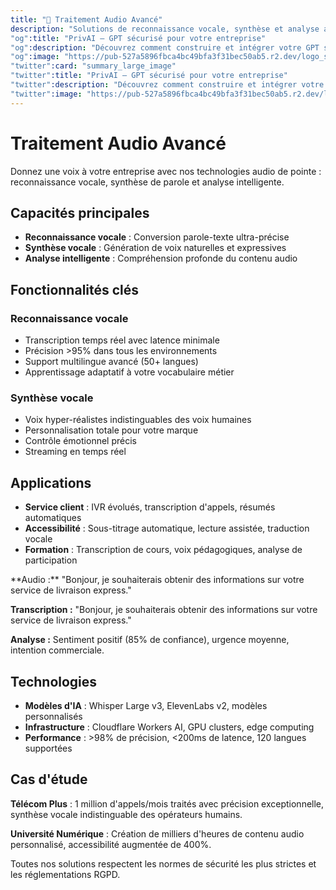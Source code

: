 ```yaml
---
title: "🎵 Traitement Audio Avancé"
description: "Solutions de reconnaissance vocale, synthèse et analyse audio alimentées par l'IA"
"og":title: "PrivAI – GPT sécurisé pour votre entreprise"
"og":description: "Découvrez comment construire et intégrer votre GPT sécurisé avec PrivAI."
"og":image: "https://pub-527a5896fbca4bc49bfa3f31bec50ab5.r2.dev/logo_square.png"
"twitter":card: "summary_large_image"
"twitter":title: "PrivAI – GPT sécurisé pour votre entreprise"
"twitter":description: "Découvrez comment construire et intégrer votre GPT sécurisé avec PrivAI."
"twitter":image: "https://pub-527a5896fbca4bc49bfa3f31bec50ab5.r2.dev/logo_square.png"
---
```


# Traitement Audio Avancé

Donnez une voix à votre entreprise avec nos technologies audio de pointe : reconnaissance vocale, synthèse de parole et analyse intelligente.

## Capacités principales

- **Reconnaissance vocale** : Conversion parole-texte ultra-précise
- **Synthèse vocale** : Génération de voix naturelles et expressives
- **Analyse intelligente** : Compréhension profonde du contenu audio

## Fonctionnalités clés

### Reconnaissance vocale
- Transcription temps réel avec latence minimale
- Précision >95% dans tous les environnements
- Support multilingue avancé (50+ langues)
- Apprentissage adaptatif à votre vocabulaire métier

### Synthèse vocale
- Voix hyper-réalistes indistinguables des voix humaines
- Personnalisation totale pour votre marque
- Contrôle émotionnel précis
- Streaming en temps réel

## Applications

- **Service client** : IVR évolués, transcription d'appels, résumés automatiques
- **Accessibilité** : Sous-titrage automatique, lecture assistée, traduction vocale
- **Formation** : Transcription de cours, voix pédagogiques, analyse de participation

<Expandable title="Exemple de transcription">
  **Audio :** "Bonjour, je souhaiterais obtenir des informations sur votre service de livraison express."

  **Transcription :** "Bonjour, je souhaiterais obtenir des informations sur votre service de livraison express."

  **Analyse :** Sentiment positif (85% de confiance), urgence moyenne, intention commerciale.
</Expandable>

## Technologies

- **Modèles d'IA** : Whisper Large v3, ElevenLabs v2, modèles personnalisés
- **Infrastructure** : Cloudflare Workers AI, GPU clusters, edge computing
- **Performance** : >98% de précision, <200ms de latence, 120 langues supportées

## Cas d'étude

**Télécom Plus** : 1 million d'appels/mois traités avec précision exceptionnelle, synthèse vocale indistinguable des opérateurs humains.

**Université Numérique** : Création de milliers d'heures de contenu audio personnalisé, accessibilité augmentée de 400%.

<Note>
  Toutes nos solutions respectent les normes de sécurité les plus strictes et les réglementations RGPD.
</Note>